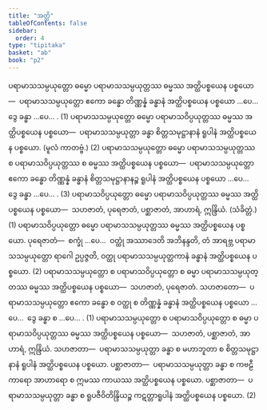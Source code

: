 ```yaml
---
title: "အတ္ထိ"
tableOfContents: false
sidebar:
  order: 4
type: "tipitaka"
basket: "ab"
book: "p2"
---
```



<DynamicBreadcrumb />

<Division number="77" book="p2" e="ch" v="38" p="280">

<Paragraph number="2277" book="p2">
ပရာမာသသမ္ပယုတ္တော ဓမ္မော ပရာမာသသမ္ပယုတ္တဿ ဓမ္မဿ အတ္ထိပစ္စယေန ပစ္စယော—  ပရာမာသသမ္ပယုတ္တော ဧကော ခန္ဓော တိဏ္ဏန္နံ ခန္ဓာနံ အတ္ထိပစ္စယေန ပစ္စယော …ပေ…  ဒွေ ခန္ဓာ …ပေ… . (1)
</Paragraph>

<Paragraph number="2278" book="p2">
ပရာမာသသမ္ပယုတ္တော ဓမ္မော ပရာမာသဝိပ္ပယုတ္တဿ ဓမ္မဿ အတ္ထိပစ္စယေန ပစ္စယော—  ပရာမာသသမ္ပယုတ္တာ ခန္ဓာ စိတ္တသမုဋ္ဌာနာနံ ရူပါနံ အတ္ထိပစ္စယေန ပစ္စယော. (မူလံ ကာတဗ္ဗံ.) (2)
</Paragraph>

<Paragraph number="2279" book="p2">
ပရာမာသသမ္ပယုတ္တော ဓမ္မော ပရာမာသသမ္ပယုတ္တဿ စ ပရာမာသဝိပ္ပယုတ္တဿ စ ဓမ္မဿ အတ္ထိပစ္စယေန ပစ္စယော—  ပရာမာသသမ္ပယုတ္တော ဧကော ခန္ဓော တိဏ္ဏန္နံ ခန္ဓာနံ စိတ္တသမုဋ္ဌာနာနဉ္စ ရူပါနံ အတ္ထိပစ္စယေန ပစ္စယော …ပေ…  ဒွေ ခန္ဓာ …ပေ… . (3)
</Paragraph>

</Division>
<Division number="78" book="p2" e="ch" v="38" p="281">

<Paragraph number="2280" book="p2">
ပရာမာသဝိပ္ပယုတ္တော ဓမ္မော ပရာမာသဝိပ္ပယုတ္တဿ ဓမ္မဿ အတ္ထိပစ္စယေန ပစ္စယော—  သဟဇာတံ, ပုရေဇာတံ, ပစ္ဆာဇာတံ, အာဟာရံ, ဣန္ဒြိယံ. (သံခိတ္တံ.) (1)
</Paragraph>

<Paragraph number="2281" book="p2">
ပရာမာသဝိပ္ပယုတ္တော ဓမ္မော ပရာမာသသမ္ပယုတ္တဿ ဓမ္မဿ အတ္ထိပစ္စယေန ပစ္စယော. <Emphasis>ပုရေဇာတံ</Emphasis>—  စက္ခုံ …ပေ…  ဝတ္ထုံ အဿာဒေတိ အဘိနန္ဒတိ, တံ အာရဗ္ဘ ပရာမာသသမ္ပယုတ္တော ရာဂေါ ဥပ္ပဇ္ဇတိ, ဝတ္ထု ပရာမာသသမ္ပယုတ္တကာနံ ခန္ဓာနံ အတ္ထိပစ္စယေန ပစ္စယော. (2)
</Paragraph>

</Division>
<Division number="79" book="p2" e="ch" v="38" p="281">

<Paragraph number="2282" book="p2">
ပရာမာသသမ္ပယုတ္တော စ ပရာမာသဝိပ္ပယုတ္တော စ ဓမ္မာ ပရာမာသသမ္ပယုတ္တဿ ဓမ္မဿ အတ္ထိပစ္စယေန ပစ္စယော—  သဟဇာတံ, ပုရေဇာတံ. <Emphasis>သဟဇာတော</Emphasis>—  ပရာမာသသမ္ပယုတ္တော ဧကော ခန္ဓော စ ဝတ္ထု စ တိဏ္ဏန္နံ ခန္ဓာနံ အတ္ထိပစ္စယေန ပစ္စယော …ပေ…  ဒွေ ခန္ဓာ စ …ပေ… . (1)
</Paragraph>

<Paragraph number="2283" book="p2">
ပရာမာသသမ္ပယုတ္တော စ ပရာမာသဝိပ္ပယုတ္တော စ ဓမ္မာ ပရာမာသဝိပ္ပယုတ္တဿ ဓမ္မဿ အတ္ထိပစ္စယေန ပစ္စယော—  သဟဇာတံ, ပစ္ဆာဇာတံ, အာဟာရံ, ဣန္ဒြိယံ. <Emphasis>သဟဇာတာ</Emphasis>—  ပရာမာသသမ္ပယုတ္တာ ခန္ဓာ စ မဟာဘူတာ စ စိတ္တသမုဋ္ဌာနာနံ ရူပါနံ အတ္ထိပစ္စယေန ပစ္စယော. <Emphasis>ပစ္ဆာဇာတာ</Emphasis>—  ပရာမာသသမ္ပယုတ္တာ ခန္ဓာ စ ကဗဠီကာရော အာဟာရော စ ဣမဿ ကာယဿ အတ္ထိပစ္စယေန ပစ္စယော. <Emphasis>ပစ္ဆာဇာတာ</Emphasis>—  ပရာမာသသမ္ပယုတ္တာ ခန္ဓာ စ ရူပဇီဝိတိန္ဒြိယဉ္စ ကဋတ္တာရူပါနံ အတ္ထိပစ္စယေန ပစ္စယော. (2)
</Paragraph>
</Division>